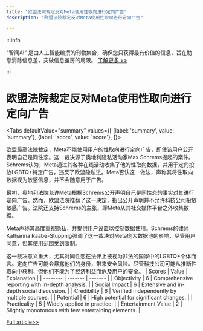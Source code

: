 ```yaml
---
title: "欧盟法院裁定反对Meta使用性取向进行定向广告"
description: "欧盟法院裁定反对Meta使用性取向进行定向广告"

---
```



:::info

“智闻AI“ 是由人工智能编撰的刊物集合，确保您只获得最有价值的信息，旨在助您消除信息差，突破信息茧房的局限。  [了解更多 >>](/)

:::

# 欧盟法院裁定反对Meta使用性取向进行定向广告


<Tabs
	defaultValue="summary"
	values={[
	{label: 'summary', value: 'summary'},
	{label: 'score', value: 'score'},
]}>
<TabItem value="summary">


欧盟最高法院裁定，Meta不能使用用户的性取向进行定向广告，即使该用户公开表明自己是同性恋。这一裁决源于奥地利隐私活动家Max Schrems提起的案件。Schrems认为，Meta通过其各种在线活动收集了他的性取向数据，并用于定向投放LGBTQ+特定广告，违反了欧盟隐私法。Meta否认这一做法，声称其将性取向数据视为敏感信息，并不会随意用于广告。

最初，奥地利法院允许Meta根据Schrems公开声明自己是同性恋的事实对其进行定向广告。然而，欧盟法院推翻了这一决定，指出公开声明并不允许科技公司投放敏感广告。法院还支持Schrems的主张，即Meta从其社交媒体平台之外收集数据。

Meta声称其高度重视隐私，并提供用户设置以控制数据使用。Schrems的律师Katharina Raabe-Stuppnig强调了这一裁决对Meta庞大数据池的影响，尽管用户同意，但其使用范围受到限制。

这一裁决意义重大，尤其对同性恋在法律上被视为非法的国家中的LGBTQ+个体而言。定向广告可能会暴露他们的身份，带来安全风险。尽管科技公司可能从推断性取向中获利，但他们不能为了经济利益而危及用户的安全。
</TabItem>
<TabItem value="score">
	| Scores     | Value   | Explanation |
	| -------- | ------- | ------- |
	| Objectivity  | 6    | Comprehensive reporting with in-depth analysis.    |
	| Social Impact | 6     | Extensive and in-depth social discussion.    |
	| Credibility    | 6    | Verified independently by multiple sources.    |
	| Potential    | 6    | High potential for significant changes.    |
	| Practicality    | 5    | Widely applied in practice.    |
	| Entertainment Value    | 2    | Slightly monotonous with few entertaining elements.    |
</TabItem>
</Tabs>

[Full article>>](https://sea.mashable.com/tech-industry/34534/facebook-cant-use-your-sexual-orientation-to-target-ads-eu-court-says)
